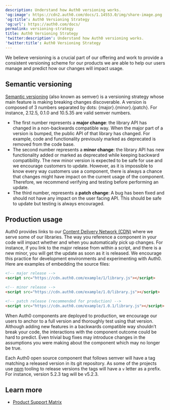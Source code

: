 ```yaml
---
description: Understand how Auth0 versioning works.
'og:image': https://cdn2.auth0.com/docs/1.14553.0/img/share-image.png
'og:title': Auth0 Versioning Strategy
'og:url': https://auth0.com/docs/
permalink: versioning-strategy
title: Auth0 Versioning Strategy
'twitter:description': Understand how Auth0 versioning works.
'twitter:title': Auth0 Versioning Strategy
---
```

We believe versioning is a crucial part of our offering and work to provide a consistent versioning scheme for our products we are able to help our users manage and predict how our changes will impact usage.

## Semantic versioning

[Semantic versioning](http://semver.org) (also known as semver) is a versioning strategy whose main feature is making breaking changes discoverable. A version is composed of 3 numbers separated by dots: {major}.{minor}.{patch}. For instance, 2.12.5, 0.1.0 and 10.5.35 are valid semver numbers.

* The first number represents a **major change**: the library API has changed in a non-backwards compatible way. When the major part of a version is bumped, the public API of that library has changed. For example, code and functionality previously marked as deprecated is removed from the code base.
* The second number represents a **minor change**: the library API has new functionality added or marked as deprecated while keeping backward compatibility. The new minor version is expected to be safe for use and we encourage customers to update. However, as it is impossible to know every way customers use a component, there is always a chance that changes might have impact on the current usage of the component. Therefore, we recommend verifying and testing before performing an update.
* The third number, represents a **patch change**: A bug has been fixed and should not have any impact on the user facing API. This should be safe to update but testing is always encouraged.

## Production usage

Auth0 provides links to our [Content Delivery Network (CDN)](https://en.wikipedia.org/wiki/Content_delivery_network) where we serve some of our libraries. The way you reference a component in your code will impact whether and when you automatically pick up changes. For instance, if you link to the major release from within a script, and there is a new minor, you will get the update as soon as it is released. We encourage this practice for development environments and experimenting with Auth0. Here are examples of embedding the source files:

```html lines
<!-- major release -->
<script src="https://cdn.auth0.com/example/1/library.js"></script>

<!-- minor release -->
<script src="https://cdn.auth0.com/example/1.0/library.js"></script>

<!-- patch release (recommended for production) -->
<script src="https://cdn.auth0.com/example/1.0.1/library.js"></script>
```






When Auth0 components are deployed to production, we encourage our users to anchor to a full version and thoroughly test using that version. Although adding new features in a backwards compatible way shouldn’t break your code, the interactions with the component outcome could be hard to predict. Even trivial bug fixes may introduce changes in the assumptions you were making about the component which may no longer be true.

Each Auth0 open source component that follows semver will have a tag matching a released version in its git repository. As some of the projects use [npm](https://npmjs.com) tooling to release versions the tags will have a `v` letter as a prefix. For instance, version 5.2.3 tag will be v5.2.3.

## Learn more

* [Product Support Matrix](/docs/troubleshoot/customer-support/product-support-matrix)